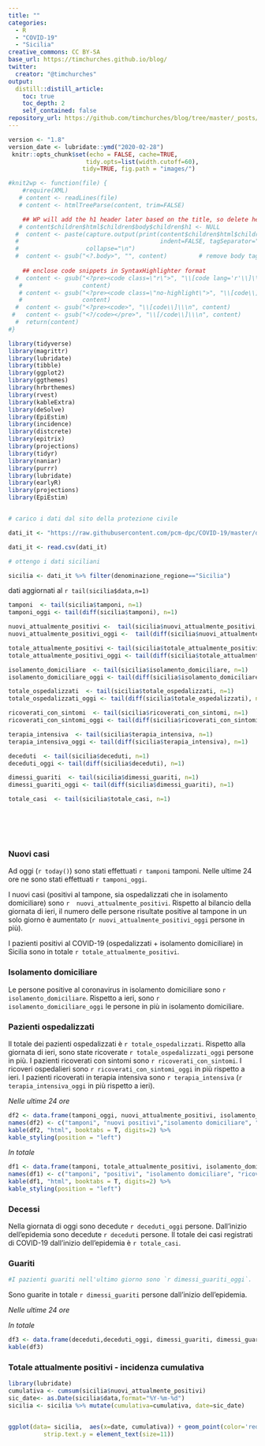 ```yaml
---
title: ""
categories:
  - R
  - "COVID-19"
  - "Sicilia"
creative_commons: CC BY-SA
base_url: https://timchurches.github.io/blog/
twitter:
  creator: "@timchurches"
output:
  distill::distill_article:
    toc: true
    toc_depth: 2
    self_contained: false
repository_url: https://github.com/timchurches/blog/tree/master/_posts/2020-02-18-analysing-covid-19-2019-ncov-outbreak-data-with-r-part-1
---
```


```r
version <- "1.8"
version_date <- lubridate::ymd("2020-02-28")
 knitr::opts_chunk$set(echo = FALSE, cache=TRUE,
                      tidy.opts=list(width.cutoff=60),
                     tidy=TRUE, fig.path = "images/")

#knit2wp <- function(file) {
    #require(XML)
   # content <- readLines(file)
   # content <- htmlTreeParse(content, trim=FALSE)

    ## WP will add the h1 header later based on the title, so delete here
   # content$children$html$children$body$children$h1 <- NULL
  #  content <- paste(capture.output(print(content$children$html$children$body,
  #                                        indent=FALSE, tagSeparator="")),
  #                   collapse="\n")
  #  content <- gsub("<?.body>", "", content)         # remove body tag
    
    ## enclose code snippets in SyntaxHighlighter format
  #  content <- gsub("<?pre><code class=\"r\">", "\\[code lang='r'\\]\\\n",
   #                 content)
   # content <- gsub("<?pre><code class=\"no-highlight\">", "\\[code\\]\\\n",
   #                 content)
  #  content <- gsub("<?pre><code>", "\\[code\\]\\\n", content)
 #   content <- gsub("<?/code></pre>", "\\[/code\\]\\\n", content)
  #  return(content)
#}

library(tidyverse)
library(magrittr)
library(lubridate)
library(tibble)
library(ggplot2)
library(ggthemes)
library(hrbrthemes)
library(rvest)
library(kableExtra)
library(deSolve)
library(EpiEstim)
library(incidence)
library(distcrete)
library(epitrix)
library(projections)
library(tidyr)
library(naniar)
library(purrr)
library(lubridate)
library(earlyR)
library(projections)
library(EpiEstim)



```

```r
# carico i dati dal sito della protezione civile

dati_it <- "https://raw.githubusercontent.com/pcm-dpc/COVID-19/master/dati-regioni/dpc-covid19-ita-regioni.csv"

dati_it <- read.csv(dati_it)

```

```r
# ottengo i dati siciliani

sicilia <- dati_it %>% filter(denominazione_regione=="Sicilia")


```

dati aggiornati al `r tail(sicilia$data,n=1)`

```r

tamponi  <- tail(sicilia$tamponi, n=1)
tamponi_oggi <- tail(diff(sicilia$tamponi), n=1)

nuovi_attualmente_positivi <-  tail(sicilia$nuovi_attualmente_positivi, n=1)
nuovi_attualmente_positivi_oggi <-  tail(diff(sicilia$nuovi_attualmente_positivi), n=1)

totale_attualmente_positivi <- tail(sicilia$totale_attualmente_positivi, n=1)
totale_attualmente_positivi_oggi <- tail(diff(sicilia$totale_attualmente_positivi), n=1)

isolamento_domiciliare  <- tail(sicilia$isolamento_domiciliare, n=1)
isolamento_domiciliare_oggi <- tail(diff(sicilia$isolamento_domiciliare), n=1)

totale_ospedalizzati  <- tail(sicilia$totale_ospedalizzati, n=1)
totale_ospedalizzati_oggi <- tail(diff(sicilia$totale_ospedalizzati), n=1)

ricoverati_con_sintomi  <- tail(sicilia$ricoverati_con_sintomi, n=1)
ricoverati_con_sintomi_oggi <- tail(diff(sicilia$ricoverati_con_sintomi), n=1)

terapia_intensiva  <- tail(sicilia$terapia_intensiva, n=1)
terapia_intensiva_oggi <- tail(diff(sicilia$terapia_intensiva), n=1)

deceduti  <- tail(sicilia$deceduti, n=1)
deceduti_oggi <- tail(diff(sicilia$deceduti), n=1)

dimessi_guariti  <- tail(sicilia$dimessi_guariti, n=1)
dimessi_guariti_oggi <- tail(diff(sicilia$dimessi_guariti), n=1)

totale_casi  <- tail(sicilia$totale_casi, n=1)







```

### Nuovi casi

Ad oggi (`r today()`) sono stati effettuati `r tamponi` tamponi. Nelle ultime 24 ore ne sono stati effettuati `r tamponi_oggi`.

I nuovi casi (positivi al tampone, sia ospedalizzati che in isolamento domiciliare) sono `r  nuovi_attualmente_positivi`. Rispetto al bilancio della giornata di ieri, il numero delle persone risultate positive al tampone in un solo giorno è aumentato (`r nuovi_attualmente_positivi_oggi` persone in più). 

I pazienti positivi al COVID-19 (ospedalizzati + isolamento domiciliare) in Sicilia sono in totale `r totale_attualmente_positivi`. 

### Isolamento domiciliare
Le persone positive al coronavirus in isolamento domiciliare sono `r isolamento_domiciliare`. Rispetto a ieri, sono `r isolamento_domiciliare_oggi` le persone in più in isolamento domiciliare.

### Pazienti ospedalizzati

Il totale dei pazienti ospedalizzati è `r totale_ospedalizzati`. Rispetto alla giornata di ieri, sono state ricoverate `r totale_ospedalizzati_oggi` persone in più. I pazienti ricoverati con sintomi sono `r ricoverati_con_sintomi`. I ricoveri ospedalieri sono `r ricoverati_con_sintomi_oggi` in più rispetto a ieri. I pazienti ricoverati in terapia intensiva sono `r terapia_intensiva` (`r terapia_intensiva_oggi` in più rispetto a ieri).

*Nelle ultime 24 ore*

```r
df2 <- data.frame(tamponi_oggi, nuovi_attualmente_positivi, isolamento_domiciliare_oggi, ricoverati_con_sintomi_oggi, terapia_intensiva_oggi )
names(df2) <- c("tamponi", "nuovi positivi","isolamento domiciliare", "ricoverati con sintomi", "terapia intensiva")
kable(df2, "html", booktabs = T, digits=2) %>%
kable_styling(position = "left")


```


*In totale*

```r
df1 <- data.frame(tamponi, totale_attualmente_positivi, isolamento_domiciliare, ricoverati_con_sintomi, terapia_intensiva)
names(df1) <- c("tamponi", "positivi", "isolamento domiciliare", "ricoverati con sintomi", "terapia intensiva")
kable(df1, "html", booktabs = T, digits=2) %>%
kable_styling(position = "left")

```




### Decessi

Nella giornata di oggi sono decedute `r deceduti_oggi` persone. Dall'inizio dell'epidemia sono decedute `r deceduti` persone. Il totale dei casi registrati di COVID-19 dall'inizio dell'epidemia è `r totale_casi`.

### Guariti
```r
#I pazienti guariti nell'ultimo giorno sono `r dimessi_guariti_oggi`.
```

Sono guarite in totale `r dimessi_guariti` persone dall'inizio dell'epidemia.

*Nelle ultime 24 ore*





*In totale*
```r
df3 <- data.frame(deceduti,deceduti_oggi, dimessi_guariti, dimessi_guariti_oggi)
kable(df3)

```



### Totale attualmente positivi - incidenza cumulativa



```r
library(lubridate)
cumulativa <- cumsum(sicilia$nuovi_attualmente_positivi)
sic_date<- as.Date(sicilia$data,format="%Y-%m-%d")
sicilia <- sicilia %>% mutate(cumulativa=cumulativa, date=sic_date)


ggplot(data= sicilia,  aes(x=date, cumulativa)) + geom_point(color='red3') + geom_line(color='red3') + scale_y_log10() + theme(legend.position = "none", 
          strip.text.y = element_text(size=11))

```







